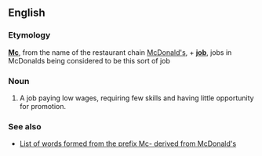 ==English==
===Etymology===
'''[[Mc]]''', from the name of the restaurant chain [[w:McDonald's Corporation|McDonald's]], + '''[[job]]''', jobs in McDonalds being considered to be this sort of job

===Noun===
{{wikipedia}}
{{en-noun-reg}}

#{{slang}} A job paying low wages, requiring few skills and having little opportunity for promotion.

===See also===
*[[w:McWords|List of words formed from the prefix Mc- derived from McDonald's]]